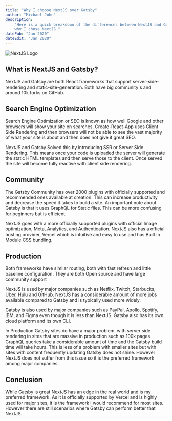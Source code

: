 ```yaml
---
title: "Why I choose NextJS over Gatsby"
author: "Michael John"
description:
    "Here is a quick breakdown of the differences between NextJS and Gatsby and
    why I chose NextJS "
datePub: "Jan 2020"
dateEdit: "Jan 2020"
---
```


<img src="/blog/nextjs.jpg" alt="NextJS Logo" />

## What is NextJS and Gatsby?

NextJS and Gatsby are both React frameworks that support server-side-rendering
and static-site-generation. Both have big community's and around 10k forks on
GitHub.

## Search Engine Optimization

Search Engine Optimization or SEO is known as how well Google and other browsers
will show your site on searches. Create-React-App uses Client Side Rendering and
then browsers will not be able to see the vast majority of what your site is
about and then does not give it great SEO.

NextJS and Gatsby Solved this by introducing SSR or Server Side Rendering. This
means once your code is uploaded the server will generate the static HTML
templates and then serve those to the client. Once served the site will become
fully reactive with client side rendering.

## Community

The Gatsby Community has over 2000 plugins with officially supported and
recommended ones available at creation. This can increase productivity and
decrease the speed it takes to build a site. An important note about Gatsby is
that it uses GraphQL for Static files. This can be more confusing for beginners
but is efficient.

NextJS goes with a more officially supported plugins with official Image
optimization, Meta, Analytics, and Authentication. NextJS also has a official
hosting provider, Vercel which is intuitive and easy to use and has Built in
Module CSS bundling.

## Production

Both frameworks have similar routing, both with fast refresh and little baseline
configuration. They are both Open source and have large community support

NextJS is used by major companies such as Netflix, Twitch, Starbucks, Uber, Hulu
and GitHub. NextJS has a considerable amount of more jobs available compared to
Gatsby and is typically used more widely.

Gatsby is also used by major companies such as PayPal, Apollo, Spotify, IBM, and
Figma even though it is less than NextJS. Gatsby also has its own cloud platform
and its own CLI.

In Production Gatsby sites do have a major problem. with server side rendering
in sites that are massive in production such as 100k pages GraphQL queries take
a considerable amount of time and the Gatsby build time will take hours. This is
less of a problem with smaller sites but with sites with content frequently
updating Gatsby does not shine. However NextJS does not suffer from this issue
so it is the preferred framework among major companies.

## Conclusion

While Gatsby is great NextJS has an edge in the real world and is my preferred
framework. As it is officially supported by Vercel and is highly used for major
sites, it is the framework I would recommend for most sites. However there are
still scenarios where Gatsby can perform better that NextJS.
